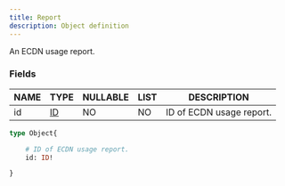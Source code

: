 ```yaml
---
title: Report
description: Object definition
---
```


An ECDN usage report.

### Fields

| NAME | TYPE | NULLABLE | LIST | DESCRIPTION |
| - | - | - | - | - |
| id | [ID](../ecdn-api-scalars/ID) | NO | NO | ID of ECDN usage report. | 

```graphql
type Object{

	# ID of ECDN usage report.
	id: ID!

}
```

